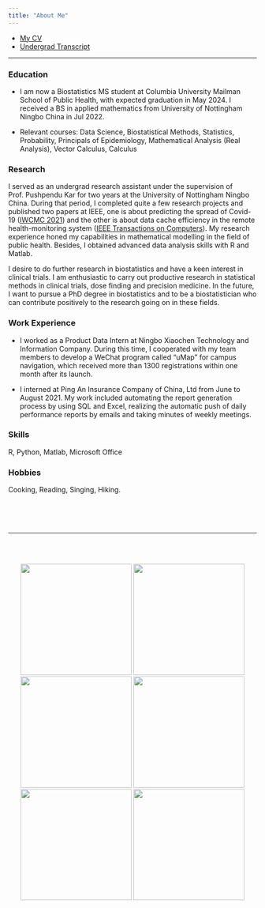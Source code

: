 ```yaml
---
title: "About Me"
---
```



* [My CV](info/CV_jiayi.pdf)
* [Undergrad Transcript](info/transcript.pdf)


***

### Education

* I am now a Biostatistics MS student at Columbia University Mailman School of Public Health, with expected graduation in May 2024. I received a BS in applied mathematics from University of Nottingham Ningbo China in Jul 2022.

* Relevant courses: Data Science, Biostatistical Methods, Statistics, Probability, Principals of Epidemiology, Mathematical Analysis (Real Analysis), Vector Calculus, Calculus 

### Research

I served as an undergrad research assistant under the supervision of Prof. Pushpendu Kar for two years at the University of Nottingham Ningbo China. During that period, I completed quite a few research projects and published two papers at IEEE, one is about predicting the spread of Covid-19 ([IWCMC 2021](https://ieeexplore.ieee.org/document/9498988)) and the other is about data cache efficiency in the remote health-monitoring system ([IEEE Transactions on Computers](https://ieeexplore.ieee.org/document/9854159)). My research experience honed my capabilities in mathematical modelling in the field of public health. Besides, I obtained advanced data analysis skills with R and Matlab.

I desire to do further research in biostatistics and have a keen interest in clinical trials. I am enthusiastic to carry out productive research in statistical methods in clinical trials, dose finding and precision medicine. In the future, I want to pursue a PhD degree in biostatistics and to be a biostatistician who can contribute positively to the research going on in these fields.

### Work Experience

* I worked as a Product Data Intern at Ningbo Xiaochen Technology and Information Company. During this time, I cooperated with my team members to develop a WeChat program called “uMap” for campus navigation, which received more than 1300 registrations within one month after its launch. 

* I interned at Ping An Insurance Company of China, Ltd from June to August 2021. My work included automating the report generation process by using SQL and Excel, realizing the automatic push of daily performance reports by emails and taking minutes of weekly meetings.

### Skills

R, Python, Matlab, Microsoft Office 

### Hobbies

Cooking, Reading, Singing, Hiking.


<br/><br/><br/>

***

<br/><br/>

<center>
<div class="scroll">
<img src="info/food1.jpg" style="height:225px;"/>
<img src="info/food2.jpg" style="height:225px;"/>
<img src="info/food3.jpg" style="height:225px;"/>
<img src="info/food4.jpg" style="height:225px;"/>
<img src="info/food5.jpg" style="height:225px;"/>
<img src="info/food6.jpg" style="height:225px;"/></div>
</center>

